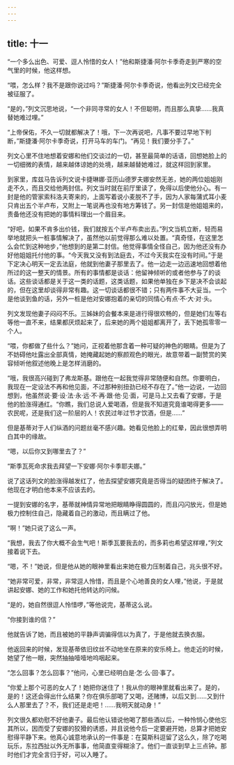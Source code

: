 ```yaml
---
---
---
```

title: 十一
---



“一个多么出色、可爱、逗人怜惜的女人！”他和斯捷潘·阿尔卡季奇走到严寒的空气里的时候，他这样想。

“喂，怎么样？我不是跟你说过吗？”斯捷潘·阿尔卡季奇说，他看出列文已经完全被征服了。

“是的，”列文沉思地说，“一个非同寻常的女人！不但聪明，而且那么真挚……我真替她难过哩。”

“上帝保佑，不久一切就都解决了！哦，下一次再说吧，凡事不要过早地下判断，”斯捷潘·阿尔卡季奇说，打开马车的车门。“再见！我们要分手了。”

列文心里不住地想着安娜和他们交谈过的一切，甚至最简单的话语，回想她脸上的一切细微的表情，越来越体谅她的处境，越来越替她难过，就这样回到家里。

到家里，库兹马告诉列文说卡捷琳娜·亚历山德罗夫娜安然无恙，她的两位姐姐刚走不久，而且交给他两封信。列文当时就在前厅里读了，免得以后使他分心。有一封是他的管家索科洛夫寄来的，上面写着说小麦脱不了手，因为人家每蒲式耳小麦只肯出五个半卢布，又附上一笔说再也没有地方筹钱了。另一封信是他姐姐来的，责备他还没有把她的事情料理出一个眉目来。

“好吧，如果不肯多出价钱，我们就按五个半卢布卖出去。”列文当机立断，轻而易举地就把头一桩事情解决了，虽然他以前觉得那么难以处置。“真奇怪，在这里怎么会忙到这种地步，”他想到的是第二封信。他觉得事情全怪自己，因为他还没有办好他姐姐托付他的事。“今天我又没有到法庭去，不过今天我实在没有时间。”于是下定决心明天一定去法庭，他就到他妻子那里去了。他一边走一边迅速地回想着他所过的这一整天的情景。所有的事情都是谈话：他留神倾听的或者他参与了的谈话。这些谈话都是关于这一类的话题，这类话题，如果他单独在乡下是决不会谈起的，但在这里却谈得非常有趣。这一切谈话都很不错；只有两件事不大妥当。一个是他谈到鱼的话，另外一桩是他对安娜抱着的亲切的同情心有点·不·大·对·头。

列文发现他妻子闷闷不乐。三姊妹的会餐本来是进行得很欢畅的，但是她们左等右等他一直不来，结果都厌烦起来了，后来她的两个姐姐都离开了，丢下她孤零零一个人。

“喂，你都做了些什么？”她问，正视着他那含着一种可疑的神色的眼睛。但是为了不妨碍他吐露出全部真情，她掩藏起她的察颜观色的眼光，故意带着一副赞赏的笑容倾听他叙述他晚上是怎样消磨的。

“哦，我很高兴碰到了弗龙斯基。跟他在一起我觉得非常随便和自然。你要明白，我现在一定设法不再和他见面，不过那种别扭劲已经不存在了。”他一边说，一边回想到，他虽然说·要·设·法·永·远·不·再·跟·他·见·面，可是马上又去看了安娜，于是他的脸涨得通红。“你瞧，我们总说人爱喝酒，但是我不知道究竟谁喝得更多——农民呢，还是我们这一阶层的人！农民过年过节才饮酒，但是……”

但是基蒂对于人们纵酒的问题丝毫不感兴趣。她看见他脸上的红晕，因此很想弄明白其中的缘故。

“嗯，以后你又到哪里去了？”

“斯季瓦死命求我去拜望一下安娜·阿尔卡季耶夫娜。”

说了这话列文的脸涨得越发红了，他去探望安娜究竟是否得当的疑团终于解决了。他现在才明白他本来不应该去的。

一提到安娜的名字，基蒂就神情异常地把眼睛睁得圆圆的，而且闪闪放光，但是她极力控制住自己，隐藏着自己的激动，而且瞒过了他。

“啊！”她只说了这么一声。

“我想，我去了你大概不会生气吧！斯季瓦要我去的，而多莉也希望这样哩，”列文接着说下去。

“嗯，不！”她说，但是他从她的眼神里看出来她在极力压制着自己，兆头很不好。

“她非常可爱，非常，非常逗人怜惜，而且是个心地善良的女人哩，”他说，于是就讲起安娜、她的工作和她托他转达的问候。

“是的，她自然很逗人怜惜啰，”等他说完，基蒂这么说。

“你接到谁的信？”

他就告诉了她，而且被她的平静声调骗得信以为真了，于是他就去换衣服。

他返回来的时候，发现基蒂依旧纹丝不动地坐在原来的安乐椅上。他走近的时候，她望了他一眼，突然抽抽噎噎地呜咽起来。

“怎么回事？怎么回事？”他问，心里已经明白是·怎·么·回·事了。

“你爱上那个可恶的女人了！她把你迷住了！我从你的眼神里就看出来了。是的，是的！这还会得出什么结果？你在俱乐部喝了又喝，还赌博，以后又到……又到什么人那里去了？不，我们还是走吧！……我明天就动身！”

列文很久都劝慰不好他妻子。最后他认错说他喝了那些酒以后，一种怜悯心使他忘其所以，因而受了安娜的狡猾的诱惑，并且说他今后一定要避开她，总算才把她安慰得平静下来。他真心诚意地承认的一件事是：在莫斯科逗留了这么久，除了吃喝玩乐，东拉西扯以外无所事事，他简直变得糊涂了。他们一直谈到早上三点钟。那时他们才完全言归于好，可以入睡了。